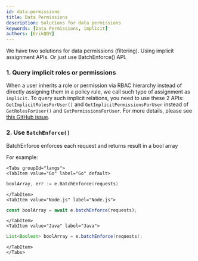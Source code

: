 ```yaml
---
id: data-permissions
title: Data Permissions
description: Solutions for data permissions
keywords: [Data Permissions, implicit]
authors: [ErikQQY]
---
```




We have two solutions for data permissions (filtering). Using implicit assignment APIs. Or just use BatchEnforce() API.

### 1. Query implicit roles or permissions

When a user inherits a role or permission via RBAC hierarchy instead of directly assigning them in a policy rule, we call such type of assignment as ``implicit``.
To query such implicit relations, you need to use these 2 APIs: ``GetImplicitRolesForUser()`` and ``GetImplicitPermissionsForUser`` instead of ``GetRolesForUser()`` and ``GetPermissionsForUser``. For more details, please see [this GitHub issue](https://github.com/casbin/casbin/issues/137).

### 2. Use `BatchEnforce()`

BatchEnforce enforces each request and returns result in a bool array

For example:

```mdx-code-block
<Tabs groupId="langs">
<TabItem value="Go" label="Go" default>
```

```go
boolArray, err := e.BatchEnforce(requests)
```

```mdx-code-block
</TabItem>
<TabItem value="Node.js" label="Node.js">
```

```typescript
const boolArray = await e.batchEnforce(requests);
```

```mdx-code-block
</TabItem>
<TabItem value="Java" label="Java">
```

```java
List<Boolean> boolArray = e.batchEnforce(requests);
```

```mdx-code-block
</TabItem>
</Tabs>
```
